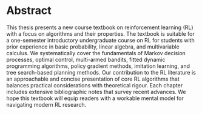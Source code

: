 # Abstract {.unnumbered}

This thesis presents a new course textbook on reinforcement learning (RL)
with a focus on algorithms and their properties.
The textbook is suitable for a one-semester introductory undergraduate course on RL
for students with prior experience in basic probability, linear algebra, and multivariable calculus.
We systematically cover the fundamentals of Markov decision processes,
optimal control,
multi-armed bandits,
fitted dynamic programming algorithms,
policy gradient methods,
imitation learning,
and tree search-based planning methods.
Our contribution to the RL literature
is an approachable and concise presentation of core RL algorithms
that balances practical considerations with theoretical rigour.
Each chapter includes extensive bibliographic notes that survey recent advances.
We hope this textbook will equip readers
with a workable mental model
for navigating modern RL research.

